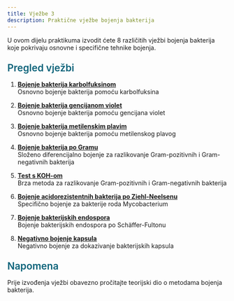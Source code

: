 ```yaml
---
title: Vježbe 3
description: Praktične vježbe bojenja bakterija
---
```



U ovom dijelu praktikuma izvodit ćete 8 različitih vježbi bojenja bakterija koje pokrivaju osnovne i specifične tehnike bojenja.

<h3 style="color: #096279; font-size: 1.4rem; font-weight: 600; margin: 1.5rem 0 1rem 0;">Pregled vježbi</h3>

1. **[Bojenje bakterija karbolfuksinom](/poglavlje-3/vjezba-3-1/)**  
   Osnovno bojenje bakterija pomoću karbolfuksina

2. **[Bojenje bakterija gencijanom violet](/poglavlje-3/vjezba-3-2/)**  
   Osnovno bojenje bakterija pomoću gencijana violet

3. **[Bojenje bakterija metilenskim plavim](/poglavlje-3/vjezba-3-3/)**  
   Osnovno bojenje bakterija pomoću metilenskog plavog

4. **[Bojenje bakterija po Gramu](/poglavlje-3/vjezba-3-4/)**  
   Složeno diferencijalno bojenje za razlikovanje Gram-pozitivnih i Gram-negativnih bakterija

5. **[Test s KOH-om](/poglavlje-3/vjezba-3-5/)**  
   Brza metoda za razlikovanje Gram-pozitivnih i Gram-negativnih bakterija

6. **[Bojenje acidorezistentnih bakterija po Ziehl-Neelsenu](/poglavlje-3/vjezba-3-6/)**  
   Specifično bojenje za bakterije roda Mycobacterium

7. **[Bojenje bakterijskih endospora](/poglavlje-3/vjezba-3-7/)**  
   Bojenje bakterijskih endospora po Schäffer-Fultonu

8. **[Negativno bojenje kapsula](/poglavlje-3/vjezba-3-8/)**  
   Negativno bojenje za dokazivanje bakterijskih kapsula

<h3 style="color: #096279; font-size: 1.4rem; font-weight: 600; margin: 1.5rem 0 1rem 0;">Napomena</h3>

Prije izvođenja vježbi obavezno pročitajte teorijski dio o metodama bojenja bakterija.